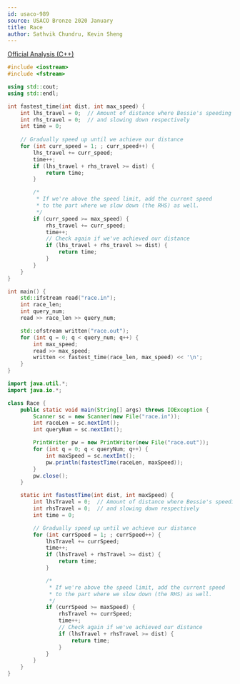 ```yaml
---
id: usaco-989
source: USACO Bronze 2020 January
title: Race
author: Sathvik Chundru, Kevin Sheng
---
```


[Official Analysis (C++)](http://www.usaco.org/current/data/sol_race_bronze_jan20.html)

<LanguageSection>
<CPPSection>

```cpp
#include <iostream>
#include <fstream>

using std::cout;
using std::endl;

int fastest_time(int dist, int max_speed) {
	int lhs_travel = 0;  // Amount of distance where Bessie's speeding up
	int rhs_travel = 0;  // and slowing down respectively
	int time = 0;
	
	// Gradually speed up until we achieve our distance
	for (int curr_speed = 1; ; curr_speed++) {
		lhs_travel += curr_speed;
		time++;
		if (lhs_travel + rhs_travel >= dist) { 
			return time; 
		}

		/*
		 * If we're above the speed limit, add the current speed
		 * to the part where we slow down (the RHS) as well.
		 */
		if (curr_speed >= max_speed) {
			rhs_travel += curr_speed;
			time++;
			// Check again if we've achieved our distance
			if (lhs_travel + rhs_travel >= dist) { 
				return time; 
			}
		}
	}
}

int main() {
	std::ifstream read("race.in");
	int race_len;
	int query_num;
	read >> race_len >> query_num;

	std::ofstream written("race.out");
	for (int q = 0; q < query_num; q++) {
		int max_speed;
		read >> max_speed;
		written << fastest_time(race_len, max_speed) << '\n';
	}
}
```

</CPPSection>
<JavaSection>

```java
import java.util.*;
import java.io.*;

class Race {
	public static void main(String[] args) throws IOException {
		Scanner sc = new Scanner(new File("race.in"));
		int raceLen = sc.nextInt();
		int queryNum = sc.nextInt();

		PrintWriter pw = new PrintWriter(new File("race.out")); 
		for (int q = 0; q < queryNum; q++) {
			int maxSpeed = sc.nextInt(); 
			pw.println(fastestTime(raceLen, maxSpeed));
		}
		pw.close();
	}

	static int fastestTime(int dist, int maxSpeed) {
		int lhsTravel = 0;  // Amount of distance where Bessie's speeding up
		int rhsTravel = 0;  // and slowing down respectively
		int time = 0;

		// Gradually speed up until we achieve our distance
		for (int currSpeed = 1; ; currSpeed++) {
			lhsTravel += currSpeed;
			time++;
			if (lhsTravel + rhsTravel >= dist) { 
				return time; 
			}

			/*
			 * If we're above the speed limit, add the current speed
			 * to the part where we slow down (the RHS) as well.
			 */
			if (currSpeed >= maxSpeed) {
				rhsTravel += currSpeed;
				time++;
				// Check again if we've achieved our distance
				if (lhsTravel + rhsTravel >= dist) { 
					return time; 
				}
			}
		}
	}
}
```

</JavaSection>
</LanguageSection>
